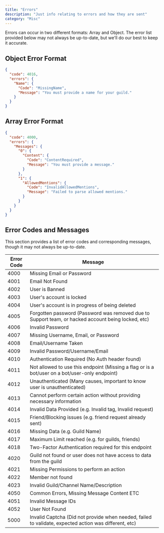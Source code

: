 ```yaml
---
title: "Errors"
description: "Just info relating to errors and how they are sent"
category: "Misc"
---
```


Errors can occur in two different formats: Array and Object. The error list provided below may not always be up-to-date, but we'll do our best to keep it accurate.

## Object Error Format

```json
{
  "code": 4016,
  "errors": {
    "Name": {
      "Code": "MissingName",
      "Message": "You must provide a name for your guild."
    }
  }
}
```

## Array Error Format

```json
{
  "code": 4000,
  "errors": {
    "Messages": {
      "0": {
        "Content": {
          "Code": "ContentRequired",
          "Message": "You must provide a message."
        }
      },
      "1": {
        "AllowedMentions": {
          "Code": "InvalidAllowedMentions",
          "Message": "Failed to parse allowed mentions."
        }
      }
    }
  }
}
```

## Error Codes and Messages

This section provides a list of error codes and corresponding messages, though it may not always be up-to-date.

| Error Code | Message                                                                                               |
| ---------- | ----------------------------------------------------------------------------------------------------- |
| 4000       | Missing Email or Password                                                                             |
| 4001       | Email Not Found                                                                                       |
| 4002       | User is Banned                                                                                        |
| 4003       | User's account is locked                                                                              |
| 4004       | User's account is in progress of being deleted                                                        |
| 4005       | Forgotten password (Password was removed due to Support team, or hacked account being locked, etc)    |
| 4006       | Invalid Password                                                                                      |
| 4007       | Missing Username, Email, or Password                                                                  |
| 4008       | Email/Username Taken                                                                                  |
| 4009       | Invalid Password/Username/Email                                                                       |
| 4010       | Authentication Required (No Auth header found)                                                        |
| 4011       | Not allowed to use this endpoint (Missing a flag or is a bot/user on a bot/user-only endpoint)        |
| 4012       | Unauthenticated (Many causes, important to know user is unauthenticated)                              |
| 4013       | Cannot perform certain action without providing necessary information                                 |
| 4014       | Invalid Data Provided (e.g. Invalid tag, Invalid request)                                             |
| 4015       | Friend/Blocking issues (e.g. friend request already sent)                                             |
| 4016       | Missing Data (e.g. Guild Name)                                                                        |
| 4017       | Maximum Limit reached (e.g. for guilds, friends)                                                      |
| 4018       | Two-Factor Authentication required for this endpoint                                                  |
| 4020       | Guild not found or user does not have access to data from the guild                                   |
| 4021       | Missing Permissions to perform an action                                                              |
| 4022       | Member not found                                                                                      |
| 4023       | Invalid Guild/Channel Name/Description                                                                |
| 4050       | Common Errors, Missing Message Content ETC                                                            |
| 4051       | Invalid Message IDs                                                                                   |
| 4052       | User Not Found                                                                                        |
| 5000       | Invalid Captcha (Did not provide when needed, failed to validate, expected action was different, etc) |
